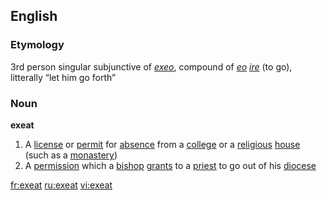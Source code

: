 ==English==
===Etymology===
{{L.}} 3rd person singular subjunctive of ''[[exeo]]'', compound of ''[[eo]]'' ''[[ire]]'' (to go), litterally “let him go forth”

===Noun===
'''exeat'''
# A [[license]] or [[permit]] for [[absence]] from a [[college]] or a [[religious]] [[house]] (such as a [[monastery]])
# A [[permission]] which a [[bishop]] [[grant]]s to a [[priest]] to go out of his [[diocese]]

[[fr:exeat]]
[[ru:exeat]]
[[vi:exeat]]